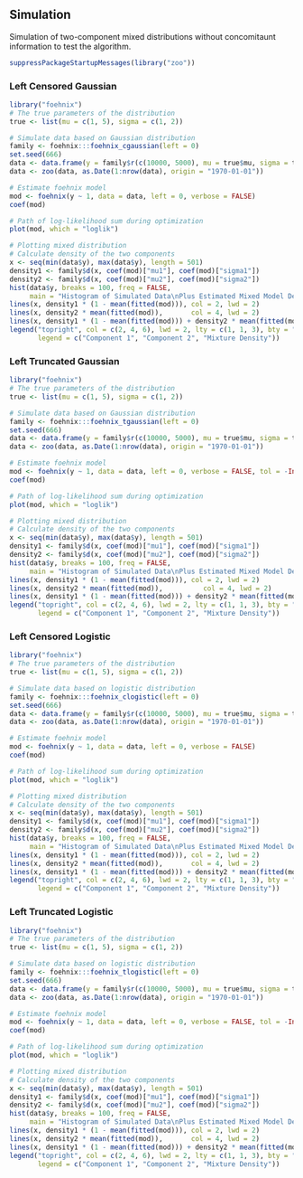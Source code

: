
## Simulation

Simulation of two-component mixed distributions without
concomitaunt information to test the algorithm.
```r
suppressPackageStartupMessages(library("zoo"))
```

### Left Censored Gaussian

```r
library("foehnix")
# The true parameters of the distribution
true <- list(mu = c(1, 5), sigma = c(1, 2))

# Simulate data based on Gaussian distribution
family <- foehnix:::foehnix_cgaussian(left = 0)
set.seed(666)
data <- data.frame(y = family$r(c(10000, 5000), mu = true$mu, sigma = true$sigma))
data <- zoo(data, as.Date(1:nrow(data), origin = "1970-01-01"))

# Estimate foehnix model
mod <- foehnix(y ~ 1, data = data, left = 0, verbose = FALSE)
coef(mod)

# Path of log-likelihood sum during optimization
plot(mod, which = "loglik")

# Plotting mixed distribution
# Calculate density of the two components
x <- seq(min(data$y), max(data$y), length = 501)
density1 <- family$d(x, coef(mod)["mu1"], coef(mod)["sigma1"])
density2 <- family$d(x, coef(mod)["mu2"], coef(mod)["sigma2"])
hist(data$y, breaks = 100, freq = FALSE,
     main = "Histogram of Simulated Data\nPlus Estimated Mixed Model Density")
lines(x, density1 * (1 - mean(fitted(mod))), col = 2, lwd = 2)
lines(x, density2 * mean(fitted(mod)),       col = 4, lwd = 2)
lines(x, density1 * (1 - mean(fitted(mod))) + density2 * mean(fitted(mod)), col = 6, lty = 3, lwd = 3)
legend("topright", col = c(2, 4, 6), lwd = 2, lty = c(1, 1, 3), bty = "n",
       legend = c("Component 1", "Component 2", "Mixture Density"))
```

### Left Truncated Gaussian

```r
library("foehnix")
# The true parameters of the distribution
true <- list(mu = c(1, 5), sigma = c(1, 2))

# Simulate data based on Gaussian distribution
family <- foehnix:::foehnix_tgaussian(left = 0)
set.seed(666)
data <- data.frame(y = family$r(c(10000, 5000), mu = true$mu, sigma = true$sigma))
data <- zoo(data, as.Date(1:nrow(data), origin = "1970-01-01"))

# Estimate foehnix model
mod <- foehnix(y ~ 1, data = data, left = 0, verbose = FALSE, tol = -Inf)
coef(mod)

# Path of log-likelihood sum during optimization
plot(mod, which = "loglik")

# Plotting mixed distribution
# Calculate density of the two components
x <- seq(min(data$y), max(data$y), length = 501)
density1 <- family$d(x, coef(mod)["mu1"], coef(mod)["sigma1"])
density2 <- family$d(x, coef(mod)["mu2"], coef(mod)["sigma2"])
hist(data$y, breaks = 100, freq = FALSE,
     main = "Histogram of Simulated Data\nPlus Estimated Mixed Model Density")
lines(x, density1 * (1 - mean(fitted(mod))), col = 2, lwd = 2)
lines(x, density2 * mean(fitted(mod)),          col = 4, lwd = 2)
lines(x, density1 * (1 - mean(fitted(mod))) + density2 * mean(fitted(mod)), col = 6, lty = 3, lwd = 3)
legend("topright", col = c(2, 4, 6), lwd = 2, lty = c(1, 1, 3), bty = "n",
       legend = c("Component 1", "Component 2", "Mixture Density"))
```



### Left Censored Logistic

```r
library("foehnix")
# The true parameters of the distribution
true <- list(mu = c(1, 5), sigma = c(1, 2))

# Simulate data based on logistic distribution
family <- foehnix:::foehnix_clogistic(left = 0)
set.seed(666)
data <- data.frame(y = family$r(c(10000, 5000), mu = true$mu, sigma = true$sigma))
data <- zoo(data, as.Date(1:nrow(data), origin = "1970-01-01"))

# Estimate foehnix model
mod <- foehnix(y ~ 1, data = data, left = 0, verbose = FALSE)
coef(mod)

# Path of log-likelihood sum during optimization
plot(mod, which = "loglik")

# Plotting mixed distribution
# Calculate density of the two components
x <- seq(min(data$y), max(data$y), length = 501)
density1 <- family$d(x, coef(mod)["mu1"], coef(mod)["sigma1"])
density2 <- family$d(x, coef(mod)["mu2"], coef(mod)["sigma2"])
hist(data$y, breaks = 100, freq = FALSE,
     main = "Histogram of Simulated Data\nPlus Estimated Mixed Model Density")
lines(x, density1 * (1 - mean(fitted(mod))), col = 2, lwd = 2)
lines(x, density2 * mean(fitted(mod)),       col = 4, lwd = 2)
lines(x, density1 * (1 - mean(fitted(mod))) + density2 * mean(fitted(mod)), col = 6, lty = 3, lwd = 3)
legend("topright", col = c(2, 4, 6), lwd = 2, lty = c(1, 1, 3), bty = "n",
       legend = c("Component 1", "Component 2", "Mixture Density"))
```

### Left Truncated Logistic

```r
library("foehnix")
# The true parameters of the distribution
true <- list(mu = c(1, 5), sigma = c(1, 2))

# Simulate data based on logistic distribution
family <- foehnix:::foehnix_tlogistic(left = 0)
set.seed(666)
data <- data.frame(y = family$r(c(10000, 5000), mu = true$mu, sigma = true$sigma))
data <- zoo(data, as.Date(1:nrow(data), origin = "1970-01-01"))

# Estimate foehnix model
mod <- foehnix(y ~ 1, data = data, left = 0, verbose = FALSE, tol = -Inf)
coef(mod)

# Path of log-likelihood sum during optimization
plot(mod, which = "loglik")

# Plotting mixed distribution
# Calculate density of the two components
x <- seq(min(data$y), max(data$y), length = 501)
density1 <- family$d(x, coef(mod)["mu1"], coef(mod)["sigma1"])
density2 <- family$d(x, coef(mod)["mu2"], coef(mod)["sigma2"])
hist(data$y, breaks = 100, freq = FALSE,
     main = "Histogram of Simulated Data\nPlus Estimated Mixed Model Density")
lines(x, density1 * (1 - mean(fitted(mod))), col = 2, lwd = 2)
lines(x, density2 * mean(fitted(mod)),       col = 4, lwd = 2)
lines(x, density1 * (1 - mean(fitted(mod))) + density2 * mean(fitted(mod)), col = 6, lty = 3, lwd = 3)
legend("topright", col = c(2, 4, 6), lwd = 2, lty = c(1, 1, 3), bty = "n",
       legend = c("Component 1", "Component 2", "Mixture Density"))
```

